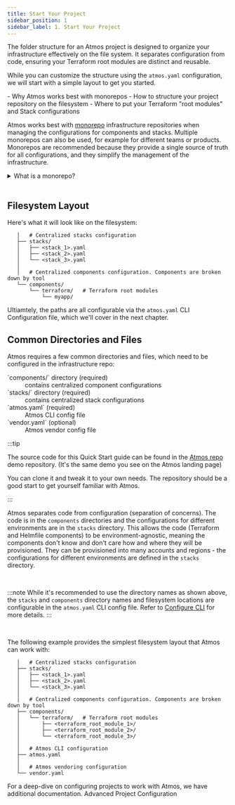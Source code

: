 ```yaml
---
title: Start Your Project
sidebar_position: 1
sidebar_label: 1. Start Your Project
---
```


<Intro>
The folder structure for an Atmos project is designed to organize your infrastructure effectively on the file system. It separates configuration from code, ensuring your Terraform root modules are distinct and reusable. 
</Intro>

While you can customize the structure using the `atmos.yaml` configuration, we will start with a simple layout to get you started.

<KeyPoints>
- Why Atmos works best with monorepos
- How to structure your project repository on the filesystem
- Where to put your Terraform "root modules" and Stack configurations
</KeyPoints>


Atmos works best with [monorepo](https://en.wikipedia.org/wiki/Monorepo) infrastructure repositories when managing the configurations for components
and stacks. Multiple monorepos can also be used, for example for different teams or products. Monorepos are recommended because they provide a single
source of truth for all configurations, and they simplify the management of the infrastructure.


<details>
<summary>What is a monorepo?</summary>

A "monorepo" is a version-controlled repository that stores all the code, configurations and scripts for the entire infrastructure composed
of individual components with indepentent lifecycles. Monorepos usually improve collaboration, CI/CD build speed, and overall productivity.
A monorepo should not be confused with a [monolith](https://en.wikipedia.org/wiki/Monolithic_application), which is a single, often large,
codebase for an application.

Polyrepo architectures consists of several version-controlled repositories for code, configurations and scripts for different parts of the
infrastructure. For example, depending on various requirements (including security, lifecycle management, access control, audit, etc.),
separate repositories can be used to manage infrastructure per account (e.g. `dev`, `staging`, `prod`), per service, or per team.
</details>

<br/>


## Filesystem Layout


Here's what it will look like on the filesystem:

```console
   │   # Centralized stacks configuration
   ├── stacks/
   │   ├── <stack_1>.yaml
   │   ├── <stack_2>.yaml
   │   └── <stack_3>.yaml
   │  
   │   # Centralized components configuration. Components are broken down by tool
   └── components/
       └── terraform/   # Terraform root modules
           └── myapp/
```

Ultiamtely, the paths are all configurable via the `atmos.yaml` CLI Configuration file, which we'll cover in the next chapter.

## Common Directories and Files

Atmos requires a few common directories and files, which need to be configured in the infrastructure repo:

<dl>
  <dt>`components/` directory (required)</dt>
  <dd>contains centralized component configurations</dd>
  
  <dt>`stacks/` directory (required)</dt>
  <dd>contains centralized stack configurations</dd>
  
  <dt>`atmos.yaml` (required)</dt>
  <dd>Atmos CLI config file</dd>
  
  <dt>`vendor.yaml` (optional)</dt>
  <dd>Atmos vendor config file</dd>

</dl>

:::tip

The source code for this Quick Start guide can be found in the [Atmos repo](https://github.com/cloudposse/atmos/tree/master/examples/demo-stacks) demo repository.
(It's the same demo you see on the Atmos landing page)

You can clone it and tweak it to your own needs. The repository should be a good start to get yourself familiar with Atmos.

:::

Atmos separates code from configuration (separation of concerns). The code is in the `components` directories and the configurations for different environments are in the `stacks` directory. This allows the code (Terraform and Helmfile components) to be environment-agnostic, meaning the components don't know and don't care how and where they will be provisioned. They can be provisioned into many accounts and regions - the configurations for different environments are defined in the `stacks` directory.

<br/>

:::note
While it's recommended to use the directory names as shown above, the `stacks` and `components` directory names and filesystem locations are
configurable in the `atmos.yaml` CLI config file. Refer to [Configure CLI](/quick-start/advanced/configure-cli) for more details.
:::

<br/>

The following example provides the simplest filesystem layout that Atmos can work with:

```console
   │   # Centralized stacks configuration
   ├── stacks/
   │   ├── <stack_1>.yaml
   │   ├── <stack_2>.yaml
   │   └── <stack_3>.yaml
   │  
   │   # Centralized components configuration. Components are broken down by tool
   ├── components/
   │   └── terraform/   # Terraform root modules
   │       ├── <terraform_root_module_1>/
   │       ├── <terraform_root_module_2>/
   │       └── <terraform_root_module_3>/
   │
   │   # Atmos CLI configuration
   ├── atmos.yaml
   │ 
   │   # Atmos vendoring configuration
   └── vendor.yaml
```



<ActionCard title="Want to go deeper on this topic?">
    For a deep-dive on configuring projects to work with Atmos, we have additional documentation.
    <PrimaryCTA to="/core-concepts/projects">Advanced Project Configuration</PrimaryCTA>
</ActionCard>



